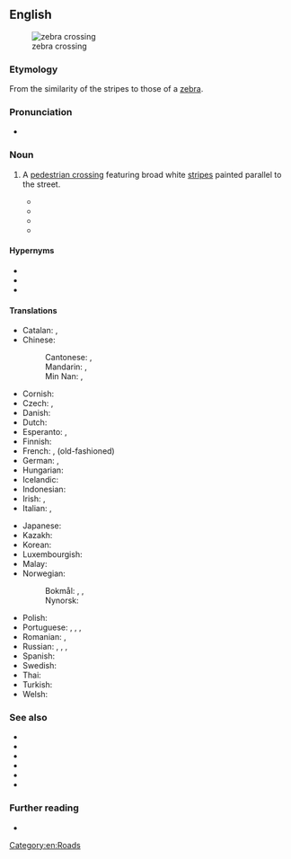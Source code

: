 ==English==
[[File:Zebra crossing.jpg|thumb|zebra crossing]]

===Etymology===
From the similarity of the stripes to those of a [[zebra]].

===Pronunciation===
* {{audio|en|en-au-zebra crossing.ogg|Audio (AU)}}

===Noun===
{{en-noun}}

# {{lb|en|Australian|UK|NZ}} A [[pedestrian crossing]] featuring broad white [[stripe]]s painted parallel to the street.
#* {{RQ:Adams Hitchhiker|chapter=6|page=50|passage='Oh, that was easy,' says Man, and for an encore goes on to prove that black is white and gets himself killed on the next '''zebra crossing'''.}}
#* {{quote-book
|en
|year=2003
|title=The Highway Code for Northern Ireland
|publisher=The Stationery Office
|isbn=9780337044052
|page=16
|pageurl=http://books.google.com/books?id=yubfM0rSbE4C&pg=PA16&dq=%22zebra+crossing%22
|passage=Do not ride across a [[pelican crossing|pelican]], [[puffin crossing|puffin]] or '''zebra crossing'''. Dismount and wheel your cycle across.
}}
#* {{quote-book
|en
|date=2008-12-16
|title={{w|The God of Small Things}}
|first=Arundhati
|last=Roy
|authorlink=Arundhati Roy
|publisher=Random House
|isbn=9780812979657
|ol=24604480M
|section=Ch. 1
|url=http://books.google.com/books?id=nwICBETtEqYC&pg=PT12&dq=%22zebra+crossing%22
|passage=They also believed that if they were killed on a '''zebra crossing''', the Government would pay for their funerals. They had the definite impression that that was what '''zebra crossings''' were meant for. Free funerals.
}}
#* {{quote-journal
|en
|date=2010-12-22
|title=Beatles' Abbey Road '''zebra crossing''' given listed status
|periodical=BBC News
|url=http://www.bbc.co.uk/news/uk-england-london-12059385
|passage=The Abbey Road '''zebra crossing''' in north London — made famous after appearing on a Beatles album cover — has been given Grade II listed status.
}}

====Hypernyms====
* {{l|en|crosswalk}}
* {{l|en|pedestrian crossing}}
* {{l|en|ped xing}}

====Translations====
{{trans-top|pedestrian crossing featuring broad white stripes}}
* Catalan: {{t|ca|pas zebra|m}}, {{t|ca|pas de zebra|m}}
* Chinese:
*: Cantonese: {{t|yue|斑馬線|sc=Hani}}, {{t|yue|斑马线|tr=baan1 maa5 sin3|sc=Hani}}
*: Mandarin: {{t+|cmn|斑馬線|sc=Hani}}, {{t+|cmn|斑马线|tr=bānmǎxiàn|sc=Hani}}
*: Min Nan: {{t+|nan|斑馬線|sc=Hani}}, {{t|nan|斑马线|tr=pan-má-sòaⁿ, pan-bé-sòaⁿ|sc=Hani}}
* Cornish: {{t|kw|treusva labol|f}}
* Czech: {{t+|cs|zebra|f}}, {{t+|cs|přechod pro chodce}}
* Danish: {{t|da|fodgængerovergang|c}}
* Dutch: {{t+|nl|zebrapad|n}}
* Esperanto: {{t|eo|stripasejo}}, {{t|eo|zebrostria pasejo}}
* Finnish: {{t+|fi|suojatie}}
* French: {{t+|fr|passage piétons|m}}, {{t+|fr|passage clouté|m}} (old-fashioned)
* German: {{t+|de|Zebrastreifen|m}}, {{t|de|Fußgängerüberweg|m}} {{qualifier|formally}}
* Hungarian: {{t+|hu|zebra}}
* Icelandic: {{t|is|sebrabraut|f}}
* Indonesian: {{t|id|zebra cross}}
* Irish: {{t|ga|trasrian síogach|m}}, {{t|ga|bealach trasna|m}}
* Italian: {{t|it|strisce pedonali|f}}, {{t|it|attraversamento zebrato|m}}
{{trans-mid}}
* Japanese: {{t+|ja|横断歩道|tr=おうだん ほどう, ōdan hodō|sc=Jpan}}
* Kazakh: {{t|kk|жаяу өткел}}
* Korean: {{t+|ko|횡단보도(橫斷步道)}}
* Luxembourgish: {{t|lb|Zebrasträif|f}}
* Malay: {{t+|ms|lintasan zebra}}
* Norwegian:
*: Bokmål: {{t|nb|fotgjengerfelt|n}}, {{t|nb|fotgjengerovergang|m}}, {{t|nb|gangfelt|n}}
*: Nynorsk: {{t|nn|gangfelt|n}}
* Polish: {{t+|pl|zebra|f}}
* Portuguese: {{t+|pt|passadeira|f}} {{q|Portugal}}, {{t+|pt|zebra|f}} {{q|Portugal}}, {{t|pt|faixa de pedestres|f}} {{q|Brazil}}, {{t+|pt|faixa|f}} {{q|Brazil}}
* Romanian: {{t|ro|trecere de pietoni|f}}, {{t+|ro|zebră|f}}
* Russian: {{t+|ru|пешехо́дный перехо́д|m}}, {{t|ru|полоса́тый перехо́д|m}}, {{t+|ru|зе́бра|f}}, {{t|ru|зе́бра перехо́д|m}}
* Spanish: {{t|es|paso de cebra|m}}
* Swedish: {{t+|sv|övergångsställe}}
* Thai: {{t+|th|ทางม้าลาย|tr=taang máa laai}}
* Turkish: {{t+|tr|yaya geçidi}}
* Welsh: {{t|cy|croesfan sebra|f}}
{{trans-bottom}}

===See also===
* {{l|en|Belisha beacon}}
* {{l|en|ghost island}}
* {{l|en|island}}
* {{l|en|pelican crossing}}
* {{l|en|puffin crossing}}
* {{l|en|toucan crossing}}

===Further reading===
* {{pedia}}

[[Category:en:Roads]]